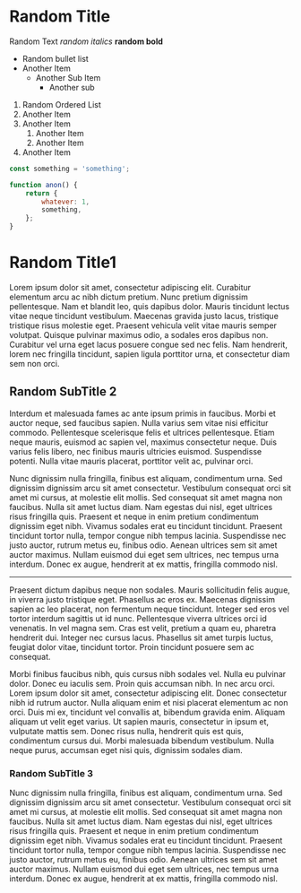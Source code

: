 # Random Title

Random Text _random italics_ **random bold**

- Random bullet list
- Another Item
  - Another Sub Item
    - Another sub

1. Random Ordered List
1. Another Item
1. Another Item
   1. Another Item
   1. Another Item
1. Another Item

```javascript
const something = 'something';

function anon() {
	return {
		whatever: 1,
		something,
	};
}
```

# Random Title1

Lorem ipsum dolor sit amet, consectetur adipiscing elit. Curabitur elementum arcu ac nibh dictum pretium. Nunc pretium dignissim pellentesque. Nam et blandit leo, quis dapibus dolor. Mauris tincidunt lectus vitae neque tincidunt vestibulum. Maecenas gravida justo lacus, tristique tristique risus molestie eget. Praesent vehicula velit vitae mauris semper volutpat. Quisque pulvinar maximus odio, a sodales eros dapibus non. Curabitur vel urna eget lacus posuere congue sed nec felis. Nam hendrerit, lorem nec fringilla tincidunt, sapien ligula porttitor urna, et consectetur diam sem non orci.

## Random SubTitle 2

Interdum et malesuada fames ac ante ipsum primis in faucibus. Morbi et auctor neque, sed faucibus sapien. Nulla varius sem vitae nisi efficitur commodo. Pellentesque scelerisque felis et ultrices pellentesque. Etiam neque mauris, euismod ac sapien vel, maximus consectetur neque. Duis varius felis libero, nec finibus mauris ultricies euismod. Suspendisse potenti. Nulla vitae mauris placerat, porttitor velit ac, pulvinar orci.

Nunc dignissim nulla fringilla, finibus est aliquam, condimentum urna. Sed dignissim dignissim arcu sit amet consectetur. Vestibulum consequat orci sit amet mi cursus, at molestie elit mollis. Sed consequat sit amet magna non faucibus. Nulla sit amet luctus diam. Nam egestas dui nisl, eget ultrices risus fringilla quis. Praesent et neque in enim pretium condimentum dignissim eget nibh. Vivamus sodales erat eu tincidunt tincidunt. Praesent tincidunt tortor nulla, tempor congue nibh tempus lacinia. Suspendisse nec justo auctor, rutrum metus eu, finibus odio. Aenean ultrices sem sit amet auctor maximus. Nullam euismod dui eget sem ultrices, nec tempus urna interdum. Donec ex augue, hendrerit at ex mattis, fringilla commodo nisl.

---

Praesent dictum dapibus neque non sodales. Mauris sollicitudin felis augue, in viverra justo tristique eget. Phasellus ac eros ex. Maecenas dignissim sapien ac leo placerat, non fermentum neque tincidunt. Integer sed eros vel tortor interdum sagittis ut id nunc. Pellentesque viverra ultrices orci id venenatis. In vel magna sem. Cras est velit, pretium a quam eu, pharetra hendrerit dui. Integer nec cursus lacus. Phasellus sit amet turpis luctus, feugiat dolor vitae, tincidunt tortor. Proin tincidunt posuere sem ac consequat.

Morbi finibus faucibus nibh, quis cursus nibh sodales vel. Nulla eu pulvinar dolor. Donec eu iaculis sem. Proin quis accumsan nibh. In nec arcu orci. Lorem ipsum dolor sit amet, consectetur adipiscing elit. Donec consectetur nibh id rutrum auctor. Nulla aliquam enim et nisi placerat elementum ac non orci. Duis mi ex, tincidunt vel convallis at, bibendum gravida enim. Aliquam aliquam ut velit eget varius. Ut sapien mauris, consectetur in ipsum et, vulputate mattis sem. Donec risus nulla, hendrerit quis est quis, condimentum cursus dui. Morbi malesuada bibendum vestibulum. Nulla neque purus, accumsan eget nisi quis, dignissim sodales diam.

### Random SubTitle 3

Nunc dignissim nulla fringilla, finibus est aliquam, condimentum urna. Sed dignissim dignissim arcu sit amet consectetur. Vestibulum consequat orci sit amet mi cursus, at molestie elit mollis. Sed consequat sit amet magna non faucibus. Nulla sit amet luctus diam. Nam egestas dui nisl, eget ultrices risus fringilla quis. Praesent et neque in enim pretium condimentum dignissim eget nibh. Vivamus sodales erat eu tincidunt tincidunt. Praesent tincidunt tortor nulla, tempor congue nibh tempus lacinia. Suspendisse nec justo auctor, rutrum metus eu, finibus odio. Aenean ultrices sem sit amet auctor maximus. Nullam euismod dui eget sem ultrices, nec tempus urna interdum. Donec ex augue, hendrerit at ex mattis, fringilla commodo nisl.

